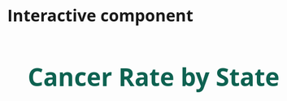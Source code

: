 # Interactive component

<h2>Cancer Rate by State</h2>
<script src="https://d3js.org/d3.v6.min.js"></script>
<script src="https://d3js.org/d3-selection.v2.min.js"></script>
<script src="https://unpkg.com/d3-v6-tip@1.0.6/build/d3-v6-tip.js"></script>

<style>
path:hover {
	fill-opacity: .7;
}

body {
    font-family: "Open Sans", sans-serif;
    font-size: 16px;
    padding: 40px;
}

h2{
  font-size: 3em;
  font-weight: 700;
  color: #0E6251;
  text-align:center;
}

.states {
    stroke: #fff;
    stroke-width:1px;
}

.d3-tip {
  line-height: 1;
  padding: 12px;
  background: rgba(43,43,43, 0.8);
  color: #fff;
  border-radius: 2px;
}
</style>

<div id="plot"></div>

<script src="scripts/script1.js"></script>